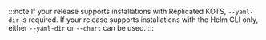 :::note
If your release supports installations with Replicated KOTS, `--yaml-dir` is required. If your release supports installations with the Helm CLI only, either `--yaml-dir` or `--chart` can be used.
:::